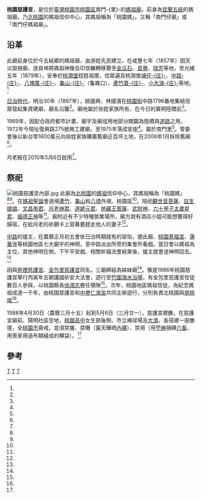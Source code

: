 {{coord|24.988811|121.306657|display=title}}
{{東亞廟宇
| name =桃園慈護宮
| img =File:桃園慈護宮正面照.jpg
| img_capt = 
| image_width = 250px
| location = {{TWN}}[[桃園市|桃園市]][[桃園區|桃園區]]南門-{里}-復興路275號
| god =[[媽祖|媽祖]]
| type = 
| struct = 
| open_year =明治30年（1897年）
| cere_date =農曆三月廿三
| cultural_collection= 
|}}

'''桃園慈護宮'''，是位於[[臺灣|臺灣]][[桃園市|桃園市]][[桃園區|桃園區]]南門-{里}-的[[媽祖廟|媽祖廟]]，前身為[[宜蘭縣|宜蘭]][[五結鄉|五結]]的媽祖廟，乃[[北桃園|北桃園]]的媽祖信仰中心，其媽祖稱為「桃園媽」。又稱「南門仔廟」或「南門仔媽祖廟」。
==沿革==

此廟前身位於今五結鄉的媽祖廟，由游姓先民建立，在咸豐七年（1857年）因天災毀損廟，游良坤將媽祖神像及印信輾轉移墾至[[金瓜石|金瓜石]]、[[貢寮|貢寮]]、[[瑞芳|瑞芳]]等地，至光緒五年（1879年），安奉於[[桃澗堡|桃澗堡]]程姓祖厝，信眾遍及桃澗堡[[埔子|埔仔-{庄}-]]、[[中路_(桃園市)|中路-{庄}-]]、[[八塊_(大字)|八塊厝-{庄}-]]、[[龜山區|龜山-{庄}-]]（龜崙口）、[[蘆竹_(大字)|蘆竹厝-{庄}-]]、[[小大湳|小大湳-{庄}-]]等地。<ref name="楊宗灝"/>

[[台灣日治時期|日治時代]]，明治30年（1897年），姚國興、林國濱在[[桃園街|桃園街]]中路1796番地集結信眾發起集資建廟，廟名沿襲<ref name="楊宗灝"/>。廟地屬於徐姓家族所有，在今日的廣明陸橋前<ref name="黃文杰2"/>。

1969年，因配合政府都市計畫，廟宇及廟埕用地部分開闢為陸橋與[[三民路_(桃園區)|道路]]之用，1972年今現址復興路275號興工建廟，至1975年落成安座<ref name="楊宗灝"/>。屬於南門里<ref name="賈寶楠、曾增勳"/>。管委會後以新台幣1600萬元向徐姓家族購置舊廟近百坪土地，在2006年1月拆除舊廟<ref name="黃文杰2"/>。

月老殿在2010年5月6日啟用<ref name="徐乃義"/>。

==祭祀==
[[File:桃園慈護宮內部.jpg|thumb]]
此廟為[[北桃園|北桃園]]的[[媽祖|媽祖]]信仰中心，其媽祖稱為「桃園媽」<ref name="蔡依珍"/><ref name="蔡依珍2"/>。在[[媽祖聖誕|媽祖聖誕]]會遶境[[蘆竹區|蘆竹]]、[[龜山區|龜山]]和[[八德區|八德]]外境、桃園區<ref name="蔡依珍2"/>。陪祀[[觀世音菩薩|觀世音菩薩]]、[[註生娘娘|註生娘娘]]、[[文昌帝君|文昌帝君]]、[[月老神君|月老神君]]、[[道姥元君|道姥元君]]、[[地藏王菩薩|地藏王菩薩]]、[[武財神|武財神]]、[[六十甲子太歲星君|六十甲子太歲星君]]、[[福德正神|福德正神]]等<ref name="楊宗灝2"/>。廟附近有不少特種營業場所，廟方說有酒店小姐可能想獲得好歸宿，在給月老的祈願卡上寫著要趕走他人的妻子<ref name="賈寶楠、劉愛生"/>。

[[中路_(桃園市)|中路]]的爐主，在農曆正月初五會依日治時期就有的習俗，邀此廟、[[桃園景福宮|桃園景福宮]]、[[蓮華寺_(桃園)|蓮華寺]]等桃園地區七大廟宇的神明，至中路派出所旁的集會所看戲。當日會以媽祖為主位，其他神明在側。下午平安戲、相關祈福法會結束後，爐主就會送神明回去。<ref name="黃文杰1"/>

因與[[苑裡慈護宮|苑裡慈護宮]]、[[金包里慈護宮|金包里慈護宮]]同名，三廟締結為姊妹廟<ref name="楊宗灝"/>。像是1986年桃園慈護宮舉行丙寅年五朝護國祈安大法會，遊行至[[竹圍海水浴場|竹圍海水浴場]]，有金包里慈護宮信徒數百人參與，以桃園縣長[[徐鴻志|徐鴻志]]擔任領隊<ref name="邱傑1"/>。次年，桃園地區媽祖信徒，為紀念媽祖成道一千年，由桃園慈護宮和[[中壢仁海宮|中壢仁海宮]]共同主辦遊行，分別負責北桃園與[[南桃園|南桃園]]<ref name="1987-10-29"/>。

1988年4月30日（農曆三月十五）起到5月6日（三月廿一），慈護宮建醮，在慈護宮廟前、陽明社區空地，[[國立桃園高級中學|桃園高中]]女生部後側、市立棒球場及[[大湳_(桃園市)|大湳]]，各搭建一座醮壇，全[[桃園區|桃園市]]齋戒，並須禁屠、禁曝（露天曝晒[[內褲|內褲]]）、禁用（用[[苧麻|苧麻]]捆縛[[六畜|六畜]]、用喪家用過布類縫成的粿袋）。<ref name="邱傑2"/>

== 參考 ==
{{Reflist|35em|refs =

<ref name="黃文杰2">{{Cite news|url=|title=慈護宮舊廟 悄悄被剷平|author=黃文杰|language=zh-tw|publisher=《中國時報》|date=2006-01-13|accessdate=}}</ref>

<ref name="黃文杰1">{{Cite news|url=|title=里長兼爐主 眾神集會看戲|author=黃文杰|language=zh-tw|publisher=《中國時報》|date=2005-02-13|accessdate=}}</ref>

<ref name="徐乃義">{{Cite news|url=http://www.epochtimes.com/b5/10/9/14/n3024889.htm|title=桃園慈護宮月老殿為單身男女祈求良緣|author=徐乃義|language=zh-tw|publisher=《大紀元時報》|date=2010-09-14|accessdate=2018-02-12|archive-date=2020-02-16|archive-url=https://web.archive.org/web/20200216163136/https://www.epochtimes.com/b5/10/9/14/n3024889.htm|dead-url=no}}</ref>

<ref name="楊宗灝2">{{Cite news|url=http://www.chinatimes.com/newspapers/20170321000811-260114|title=慈護宮重環保 採電子鞭炮、環保金|author=楊宗灝|language=zh-tw|publisher=《中國時報》|date=2017-03-21|accessdate=2018-02-12|archive-date=2020-02-16|archive-url=https://web.archive.org/web/20200216163139/https://www.chinatimes.com/newspapers/20170321000811-260114|dead-url=no}}</ref>

<ref name="楊宗灝">{{Cite news|url=http://www.chinatimes.com/newspapers/20170321000808-260114|title=桃園慈護宮 媽祖庇佑傳佳話|author=楊宗灝|language=zh-tw|publisher=《中國時報》|date=2017-03-21|accessdate=2018-02-12|archive-date=2020-02-16|archive-url=https://web.archive.org/web/20200216163143/https://www.chinatimes.com/newspapers/20170321000808-260114|dead-url=no}}</ref>

<ref name="蔡依珍2">{{Cite news|url=http://www.chinatimes.com/newspapers/20170418000568-260107|title=慈護宮聖母祈安遶境 萬人躦轎腳|author=蔡依珍|language=zh-tw|publisher=《中國時報》|date=2017-04-18|accessdate=2018-02-12|archive-date=2020-02-16|archive-url=https://web.archive.org/web/20200216163200/https://www.chinatimes.com/newspapers/20170418000568-260107|dead-url=no}}</ref>

<ref name="蔡依珍">{{Cite news|url=http://www.chinatimes.com/newspapers/20170321000799-260114|title=桃園3特色媽祖廟 樂做公益|author=蔡依珍|language=zh-tw|publisher=《中國時報》|date=2017-03-21|accessdate=2018-02-12|archive-date=2018-02-12|archive-url=https://web.archive.org/web/20180212201705/http://www.chinatimes.com/newspapers/20170321000799-260114|dead-url=no}}</ref>

<ref name="邱傑1">{{Cite news|url=|title=桃市慈護宮今舉行祈安大法會 引燃三丈紙船．送媽祖回鄉「謁祖」|author=邱傑|language=zh-tw|publisher=《民生報》|date=1986-04-26|accessdate=}}</ref>

<ref name="1987-10-29">{{Cite news|url=|title=桃園媽祖信徒 明辦全縣遊行|author=|language=zh-tw|publisher=《民生報》|date=1987-10-29|accessdate=}}</ref>

<ref name="邱傑2">{{Cite news|url=|title=搭醮壇 齋戒 禁曝 禁用 桃園慈護宮建醮漸入高潮|author=邱傑|language=zh-tw|publisher=《民生報》|date=1988-05-03|accessdate=}}</ref>

<ref name="賈寶楠、曾增勳">{{Cite news|url=|title=打疫苗 借場地 沒協調 慈護宮主委、里長 媽祖前互毆|author=賈寶楠、曾增勳|language=zh-tw|publisher=《聯合報》|date=2011-10-05|accessdate=}}</ref>

<ref name="賈寶楠、劉愛生">{{Cite news|url=|title=11年不來電 拜月老...4個月後要婚了|author=賈寶楠、劉愛生|language=zh-tw|publisher=《聯合報》|date=2012-08-22|accessdate=}}</ref>

}}
{{clear}}
{{portal bar|桃園|道教|border=no}}
{{commonscat|Cihu Temple (Taoyuan)}}
[[Category:桃園市媽祖廟|T]]
[[Category:桃園區廟宇|T]]
[[Category:1897年台灣建立|T]]